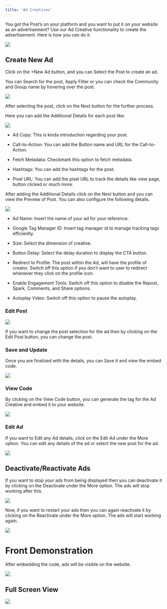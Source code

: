 ```yaml
---
title: 'Ad Creatives'
---
```



You got the Post’s on your platform and you want to put it on your website as an advertisement? Use our Ad Creative functionality to create the advertisement. Here is how you can do it.

  

![](https://lh7-rt.googleusercontent.com/docsz/AD_4nXcpofBa87Fn8Nly0KL_q1OP_pjL0lT4rtKQaCVF-IveLpTTYmixgRwBYQ4RHISDcLzRavX4EWjDs2fDm4G0XT2n-cQ00MGWqg_1eYQbL2HKRZ6J758OXSQ-hanvWgY9N-8V4heV3jdQHvEsaiBJNPNCGJyB?key=jSkymFA9GGO8XLgzpwiooA)

  

## Create New Ad

  

Click on the +New Ad button, and you can Select the Post to create an ad.

  

You can Search for the post, Apply Filter or you can check the Community and Group name by hovering over the post.

  

![](https://lh7-rt.googleusercontent.com/docsz/AD_4nXdremrI_XjDIKPrbC345gyMu3_OjzfZcJSIJf3__hArMP1oJ3bOpFSt47Ttz93apdtAPSX_q6eY6syzZHqtUF9wX1lDv6bWeWEL2xuv8W5Am7X2pCCBtj9kb6nEJw1Cp8XW6rb0-T3nvBZ_VLzd6PzBcw9_?key=jSkymFA9GGO8XLgzpwiooA)

  

After selecting the post, click on the Next button for the further process.

  

Here you can add the Additional Details for each post like:

  

![](https://lh7-rt.googleusercontent.com/docsz/AD_4nXcfvg2tdY0SwO_uPEQ4ZSN-9DaOtT3tqwj82ytkIpz0fi0F5j7DrB5MT5R-mZ88oAJBbYt0hca0RieMa6m0P6zrMK8Z0Ide7jVjTH7cP0L6ZX3ygr0lG1y1E9LcheupkDaN-o5Yz4zgQVhOx_-LKoXLohM?key=jSkymFA9GGO8XLgzpwiooA)

  

-   Ad Copy: This is kinda introduction regarding your post.
    
-   Call-to-Action: You can add the Button name and URL for the Call-to-Action.
    
-   Fetch Metadata: Checkmark this option to fetch metadata.
    
-   Hashtags: You can add the hashtags for the post.
    
-   Pixel URL: You can add the pixel URL to track the details like view page, button clicked or much more.
    

  
  

After adding the Additional Details click on the Next button and you can view the Preview of Post. You can also configure the following details.

  

![](https://lh7-rt.googleusercontent.com/docsz/AD_4nXcwIt6PZHR2tqZGaFCipR6Hw7I9z5vxclQzE3XB7c8qp6my7L_IqjjYj1zrnljqqxsl6WR-XHxRTFf6Mg1mo1nVoK7y0NREtYReeqwwObHjlZNgJlb0FEYl-8OWovci2GchdbGfcY_yJkCbam7QUNLqRoMS?key=jSkymFA9GGO8XLgzpwiooA)

  

-   Ad Name: Insert the name of your ad for your reference.
    
-   Google Tag Manager ID: Insert tag manager id to manage tracking tags efficiently.
    
-   Size: Select the dimension of creative.
    
-   Button Delay: Select the delay duration to display the CTA button.
    
-   Redirect to Profile: The post within the Ad, will have the profile of creator. Switch off this option if you don’t want to user to redirect whenever they click on the profile icon.
    
-   Enable Engagement Tools: Switch off this option to disable the Repost, Spark, Comments, and Share options.
    
-   Autoplay Video: Switch off this option to pause the autoplay.
    

  

### Edit Post

  
  

![](https://lh7-rt.googleusercontent.com/docsz/AD_4nXcyRUXbQ3CdCAfw13pDiDgtMFo9hUlVUU3YkZOGOvLl9z6a8sNDN_vAz60iYG67j7A2Ad_WKfWaTb2W4tJhsXCE7O7hsYT0FmVtf-auKg6vTic3zywAD4kR0LwRMn_rc7y6kXS50sw4lKWD8TMmmjVDba4?key=jSkymFA9GGO8XLgzpwiooA)

  

If you want to change the post selection for the ad then by clicking on the Edit Post button, you can change the post.

### Save and Update

  

Once you are finalized with the details, you can Save it and view the embed code.

  

![](https://lh7-rt.googleusercontent.com/docsz/AD_4nXcgLocd8kvKH3Dc9R5WnxuNDg_IjJ7XqRz-5V1WWENMUAmLNjqlodHy6UTRzH1a7YIdepcHBDe6TJJ3v4H4AeWl-FUZO6z0XPR5MI1zUTY30rA64VT1I0X1u_e27IjWR1XF55unHD9fathmk0ZdzQP1X3Y?key=jSkymFA9GGO8XLgzpwiooA)

  

### View Code

  

By clicking on the View Code button, you can generate the tag for the Ad Creative and embed it to your website.

  

![](https://lh7-rt.googleusercontent.com/docsz/AD_4nXcJOELTkTUlpbnVfWuB5Oc_tjQD9D5LArUbSzhJsl_EHL8knvwkC2Uhdj9wRwMYNqkDZVxi_8JvySjuflXDnbsnZds_nCGbTqsusyxN32wGwSlcs6imvClN5_KipBWbiKA2d1tqweAUWskpHqHeq2Psguhb?key=jSkymFA9GGO8XLgzpwiooA)

  

### Edit Ad

  

If you want to Edit any Ad details, click on the Edit Ad under the More option. You can edit any details of the ad or select the new post for the ad.

  

![](https://lh7-rt.googleusercontent.com/docsz/AD_4nXd4X1bjnqo-kwISwjymDeepCVKvz9wq8kNHbpimm4Cmfe0LdIIhhQQq_VhO7tIHrgSNCXD20VrEiPxvRrxNx4zIdEzYNwKwOccnNYZNaHbbx4s6Cet3s83Y2-IixYrLawyYR-dIHVkJtjPgR9vP5EUV1FY?key=jSkymFA9GGO8XLgzpwiooA)

  

## Deactivate/Reactivate Ads

  

If you want to stop your ads from being displayed then you can deactivate it by clicking on the Deactivate under the More option. The ads will stop working after this.

  

![](https://lh7-rt.googleusercontent.com/docsz/AD_4nXc9TEFw0-nSEVAP4eUvTvHmVBZ8wSm1FHwZO_VrxaMSDi4hamK2kR1vOWh7jwrdaNdW4w615OyI2SKvHCSn_swWrWvaU9o8vJUP1efx1N_sgK02DY8c4mKECA77QimQG933dCHo7nhVjPunNT6ab-cpa05M?key=jSkymFA9GGO8XLgzpwiooA)

  

Now, if you want to restart your ads then you can again reactivate it by clicking on the Reactivate under the More option. The ads will start working again.

  

![](https://lh7-rt.googleusercontent.com/docsz/AD_4nXehVTNySPAt7CmQJGKngJGwlSQrv0plM0XTwNuI6El5V5LeVHk5OTDzqd6pIxbjo92xMrxuNuhR96lNcHTfHvt7hCx1SZbUzURUdKul8G7oMbbf9qJ36WxByZYt0LhlVD7kAb-rQpWNFN1WK63GXQ24S8zx?key=jSkymFA9GGO8XLgzpwiooA)

  
  
  
  
  
  

# Front Demonstration

  

After embedding the code, ads will be visible on the website.

  

![](https://lh7-rt.googleusercontent.com/docsz/AD_4nXcDNtSuvVeGXZAsmwkasFhhH8bVNLkj-HmivveMsLHYcz-xfxGcWbqiGPYo5Des5Vjh4QSCFRkYrUCLd7eCubkUVBQ1UQjWb4sYDvpRzEX5TX-2NaXL80lfDDMn3hM4gLYYSaWG2hbjyP1geMkkbDkrHJM?key=jSkymFA9GGO8XLgzpwiooA)

## Full Screen View

  

![](https://lh7-rt.googleusercontent.com/docsz/AD_4nXeoFLMrXKtvJyTWE_0tYSIQPu8p98jj33KjYug5aI_5vVo77POBGlFrVqGj3pOh8jJc4vKI3w_jxa_akhTFk9wIJnmpOSnQuLzg2kQB-y34MpgWeaxJUqWpRDEo6mffAKQQonYYMA5OIOC2eRwd2MHTNTE?key=jSkymFA9GGO8XLgzpwiooA)
